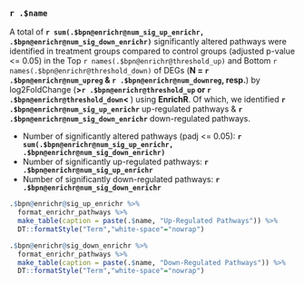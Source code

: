 ### `r .$name`

A total of **`r sum(.$bpn@enrichr@num_sig_up_enrichr, .$bpn@enrichr@num_sig_down_enrichr)`** significantly altered pathways were identified in treatment groups compared to control groups (adjusted p-value <= 0.05) in the Top `r names(.$bpn@enrichr@threshold_up)` and Bottom `r names(.$bpn@enrichr@threshold_down)` of DEGs (**N = `r .$bpn@enrichr@num_upreg` & `r .$bpn@enrichr@num_downreg`, resp.**) by log2FoldChange (**>`r .$bpn@enrichr@threshold_up` or `r .$bpn@enrichr@threshold_down`< **) using **EnrichR**. Of which, we identified **`r .$bpn@enrichr@num_sig_up_enrichr`** up-regulated pathways & **`r .$bpn@enrichr@num_sig_down_enrichr`** down-regulated pathways.

* Number of significantly altered pathways (padj <= 0.05): **`r sum(.$bpn@enrichr@num_sig_up_enrichr, .$bpn@enrichr@num_sig_down_enrichr)`**
* Number of significantly up-regulated pathways: **`r .$bpn@enrichr@num_sig_up_enrichr`**
* Number of significantly down-regulated pathways: **`r .$bpn@enrichr@num_sig_down_enrichr`**

```r
.$bpn@enrichr@sig_up_enrichr %>% 
  format_enrichr_pathways %>%
  make_table(caption = paste(.$name, "Up-Regulated Pathways")) %>%
  DT::formatStyle("Term","white-space"="nowrap")

.$bpn@enrichr@sig_down_enrichr %>%
  format_enrichr_pathways %>%
  make_table(caption = paste(.$name, "Down-Regulated Pathways")) %>%
  DT::formatStyle("Term","white-space"="nowrap")
```